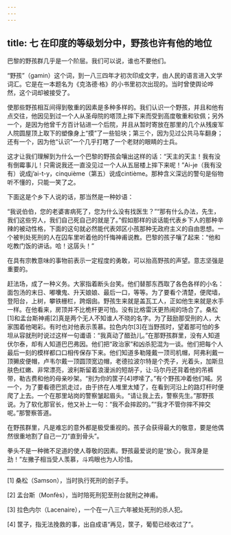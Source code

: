 ```yaml
---
---
---
```

title: 七 在印度的等级划分中，野孩也许有他的地位
---




巴黎的野孩群几乎是一个阶层。我们可以说，谁也不要他们。

“野孩”（gamin）这个词，到一八三四年才初次印成文字，由人民的语言进入文学词汇。它是在一本题名为《克洛德·格》的小书里初次出现的。当时曾使舆论哗然，这个词却被接受了。

使那些野孩相互间得到敬重的因素是多种多样的。我们认识一个野孩，并且和他有点交往，他因见到过一个人从圣母院的塔顶上摔下来而受到高度敬重和钦佩；另外一个，是因为他曾千方百计钻进一个后院，并且从暂时寄放在那里的几个从残废军人院圆屋顶上取下的塑像身上“摸”了一些铅块；第三个，因为见过公共马车翻身；还有一个，因为他“认识”一个几乎打瞎了一个老财的眼睛的士兵。

这才让我们理解到为什么一个巴黎的野孩会嚷出这样的话：“天主的天主！我有没有倒霉事儿！只需说我还一直没见过一个人从五层楼上摔下来呢！”Ai-je（我有没有）说成j’ai-t-y，cinquième（第五）说成cintième。那种含义深远的警句是俗物听不懂的，只能一笑了之。

下面这是个乡下人说的话，那当然是一种妙语：

“我说伯伯，您的老婆害病死了，您为什么没有找医生？”“那有什么办法，先生，我们这些穷人，我们自己死自己的就是了。”假如那样的谈话能代表乡下人的那种辛辣的被动性格，下面的这句就必然能代表郊区小孩那种无政府主义的自由思想。一个被判处死刑的人在囚车里听着他的忏悔神甫说教。巴黎的孩子嚷了起来：“他和吃教门饭的讲话。哈！这孱头！”

在具有宗教意味的事物前表示一定程度的勇敢，可以抬高野孩的声望。意志坚强是重要的。

赶法场，成了一种义务。大家指着断头台笑。他们替那东西取了各色各样的小名：面包汤的末日、嘟囔鬼、升天娘娘、最后一口，等等。为了要看个清楚，便爬墙，登阳台，上树，攀铁栅栏，跨烟囱。野孩生来就是盖瓦工人，正如他生来就是水手一样。在他看来，房顶并不比桅杆更可怕。没有比格雷沃更热闹的场合了。桑松[1]和孟台斯神甫[2]真是两个无人不知谁人不晓的名字。为了鼓励那受刑的人，大家围着他喝彩。有时也对他表示羡慕。拉色内尔[3]在当野孩时，望着那可怕的多坦从容就刑时说过这样一句谶语：“我真动了醋劲儿。”在那野孩群里，没有人知道伏尔泰，却有人知道巴巴弗因。他们把“政治家”和凶杀犯混为一谈。他们把每个人最后一刻的模样都口口相传保存下来。他们知道多勒隆戴一顶司机帽，阿弗利戴一顶獭皮便帽，卢韦尔戴一顶圆顶宽边帽，老德拉波尔特是个秃子，光着头，加斯旦肤色红嫩、非常漂亮，波利斯留着浪漫派的短胡子，让·马尔丹还背着他的吊裤带，勒古费和他的母亲吵架。“别为你的筐子[4]啰嗦了。”有个野孩冲着他们喊。另一个，为了要看德巴凯走过，由于挤在人堆里太矮了，在看到河沿上的路灯杆时便爬了上去。一个在那里站岗的警察皱起眉头。“请让我上去，警察先生。”那野孩说。为了软化那官长，他又补上一句：“我不会摔跤的。”“我才不管你摔不摔交呢。”那警察答道。

在野孩群里，凡是难忘的意外都是极受重视的。孩子会获得最大的敬意，要是他偶然很重地割了自己一刀“直到骨头”。

拳头不是一种微不足道的使人尊敬的因素。野孩最爱说的是“放心，我浑身是劲！”左撇子相当受人羡慕，斗鸡眼也为人珍惜。



* * *



[1] 桑松（Samson），当时执行死刑的刽子手。

[2] 孟台斯（Monfès），当时陪死刑犯至刑台就刑之神甫。

[3] 拉色内尔（Lacenaire），一个在一八三六年被处死刑的杀人犯。

[4] 筐子，指无法挽救的事，出自成语“再见，筐子，葡萄已经收过了”。